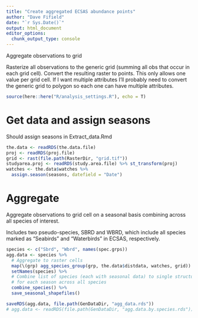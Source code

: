 ```yaml
---
title: "Create aggregated ECSAS abundance points"
author: "Dave Fifield"
date: "`r Sys.Date()`"
output: html_document
editor_options: 
  chunk_output_type: console
---
```



Aggregate observations to grid

Rasterize all observations to the generic grid (summing all obs that
occur in each grid cell). Convert the resulting raster to points. This only
allows one value per grid cell. If I want multiple attributes I'll probably need
to convert the generic grid to polygon so each one can have multiple attributes.


```r
source(here::here("R/analysis_settings.R"), echo = T)
```


# Get data and assign seasons

Should assign seasons in Extract_data.Rmd

```r
the.data <- readRDS(the.data.file)
proj <- readRDS(proj.file)
grid <- rast(file.path(RasterDir, "grid.tif"))
studyarea.proj <- readRDS(study.area.file) %>% st_transform(proj)
watches <- the.data$watches %>% 
  assign.season(seasons, datefield = "Date")
```


# Aggregate 

Aggregate observations to grid cell on a seasonal basis combining across all
species of interest.

Includes two pseudo-species, SBRD and WBRD, which include all species marked
as "Seabirds" and "Waterbirds" in ECSAS, respectively.

```r
species <- c("Sbrd", "Wbrd", names(spec.grps))
agg.data <- species %>%
  # Aggregate to raster cells
  map(\(grp) agg_species_group(grp, the.data$distdata, watches, grid)) %>%
  setNames(species) %>%
  # Combine list of species (each with seasonal data) to single structure
  # for each season across all species
  combine_species() %>%
  save_seasonal_shapefiles()

saveRDS(agg.data, file.path(GenDataDir, "agg_data.rds"))
# agg.data <- readRDS(file.path(GenDataDir, "agg.data.by.species.rds")) 
```
